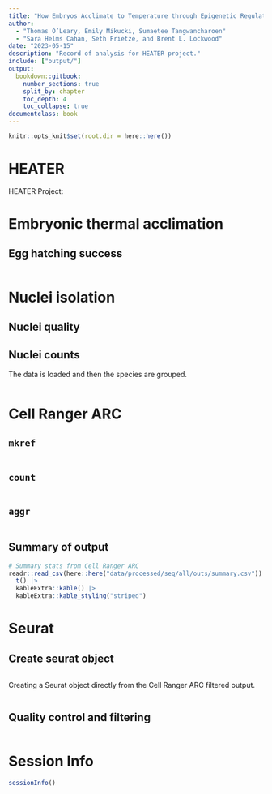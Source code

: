 ```yaml
---
title: "How Embryos Acclimate to Temperature through Epigenetic Regulation"
author: 
  - "Thomas O’Leary, Emily Mikucki, Sumaetee Tangwancharoen"
  - "Sara Helms Cahan, Seth Frietze, and Brent L. Lockwood"
date: "2023-05-15"
description: "Record of analysis for HEATER project."
include: ["output/"]
output:
  bookdown::gitbook:
    number_sections: true
    split_by: chapter
    toc_depth: 4
    toc_collapse: true
documentclass: book
---
```


<!-- A quick note to myself about compiling the gitbook. Render this book by using the Knit button in RStudio. When updating the book and knitting again, it may be useful to remove all directories and previous files other than this index.Rmd file. That will avoid saving old files whose sections have been re-named and therefore no longer exist, etc.  -->

```r
knitr::opts_knit$set(root.dir = here::here())
```

# **HEATER** {-}

HEATER Project:

# **Embryonic thermal acclimation**

## Egg hatching success

<!-- If you want to include code but don't want to run it. You may use eval = FALSE in the chunk option. This will print, but not execute the code. -->

```r
```

# **Nuclei isolation**

## Nuclei quality

## Nuclei counts

The data is loaded and then the species are grouped.

```r
```

# **Cell Ranger ARC**

## `mkref`

```r
```

## `count`

```r
```

## `aggr`

```r
```

## Summary of output

```r
# Summary stats from Cell Ranger ARC
readr::read_csv(here::here("data/processed/seq/all/outs/summary.csv")) |>
  t() |>
  kableExtra::kable() |>
  kableExtra::kable_styling("striped")
```

# **Seurat**

## Create seurat object

```r
```
Creating a Seurat object directly from the Cell Ranger ARC filtered output.

```r
```

## Quality control and filtering

```r
```

<!-- ## Clustering -->

<!-- ```{r, file = "src/03_seurat/03_cluster.R", eval = FALSE} -->
<!-- ``` -->

# Session Info {-}

```r
sessionInfo()
```